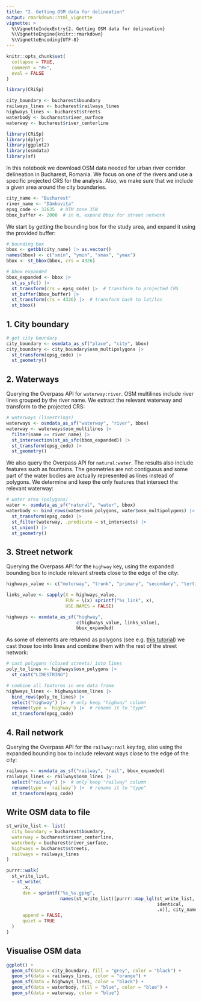 ```yaml
---
title: "2. Getting OSM data for delineation"
output: rmarkdown::html_vignette
vignette: >
  %\VignetteIndexEntry{2. Getting OSM data for delineation}
  %\VignetteEngine{knitr::rmarkdown}
  %\VignetteEncoding{UTF-8}
---
```


```r
knitr::opts_chunk$set(
  collapse = TRUE,
  comment = "#>",
  eval = FALSE
)

library(CRiSp)

city_boundary <- bucharest$boundary
railways_lines <- bucharest$railways_lines
highways_lines <- bucharest$streets
waterbody <- bucharest$river_surface
waterway <- bucharest$river_centerline
```

```r
library(CRiSp)
library(dplyr)
library(ggplot2)
library(osmdata)
library(sf)
```

In this notebook we download OSM data needed for urban river corridor delineation in Bucharest, Romania. We focus on one of the rivers and use a specific projected CRS for the analysis. Also, we make sure that we include a given area around the city boundaries.

```r
city_name <- "Bucharest"
river_name <- "Dâmbovița"
epsg_code <- 32635  # UTM zone 35N
bbox_buffer <- 2000  # in m, expand bbox for street network
```

We start by getting the bounding box for the study area, and expand it using the provided buffer:

```r
# bounding box
bbox <- getbb(city_name) |> as.vector()
names(bbox) <- c("xmin", "ymin", "xmax", "ymax")
bbox <- st_bbox(bbox, crs = 4326)

# bbox expanded
bbox_expanded <- bbox |>
  st_as_sfc() |>
  st_transform(crs = epsg_code) |>  # transform to projected CRS
  st_buffer(bbox_buffer) |>
  st_transform(crs = 4326) |>  # transform back to lat/lon
  st_bbox()
```

## 1. City boundary

```r
# get city boundary
city_boundary <- osmdata_as_sf("place", "city", bbox)
city_boundary <- city_boundary$osm_multipolygons |>
  st_transform(epsg_code) |>
  st_geometry()
```

## 2. Waterways

Querying the Overpass API for `waterway:river`. OSM multilines include river lines grouped by the river name. We extract the relevant waterway and transform to the projected CRS:

```r
# waterways (linestrings)
waterways <- osmdata_as_sf("waterway", "river", bbox)
waterway <- waterways$osm_multilines |>
  filter(name == river_name) |>
  st_intersection(st_as_sfc(bbox_expanded)) |>
  st_transform(epsg_code) |>
  st_geometry()
```

We also query the Overpass API for `natural:water`. The results also include features such as fountains. The geometries are not contiguous and some part of the water bodies are actually represented as lines instead of polygons. We determine and keep the only features that intersect the relevant waterway:

```r
# water area (polygons)
water <- osmdata_as_sf("natural", "water", bbox)
waterbody <- bind_rows(water$osm_polygons, water$osm_multipolygons) |>
  st_transform(epsg_code) |>
  st_filter(waterway, .predicate = st_intersects) |>
  st_union() |>
  st_geometry()
```

## 3. Street network

Querying the Overpass API for the `highway` key, using the expanded bounding box to include relevant streets close to the edge of the city:

```r
highways_value <- c("motorway", "trunk", "primary", "secondary", "tertiary")

links_value <- sapply(X = highways_value,
                      FUN = \(x) sprintf("%s_link", x),
                      USE.NAMES = FALSE)

highways <- osmdata_as_sf("highway",
                          c(highways_value, links_value),
                          bbox_expanded)
```

As some of elements are returend as polygons (see e.g. [this tutorial](https://geospatial-community.netlify.app/post/2022-03-31-spatial-networks/)) we cast those too into lines and combine them with the rest of the street network:

```r
# cast polygons (closed streets) into lines
poly_to_lines <- highways$osm_polygons |>
  st_cast("LINESTRING")

# combine all features in one data frame
highways_lines <- highways$osm_lines |>
  bind_rows(poly_to_lines) |>
  select("highway") |>  # only keep "highway" column
  rename(type = `highway`) |>  # rename it to "type"
  st_transform(epsg_code)
```

## 4. Rail network

Querying the Overpass API for the `railway:rail` key:tag, also using the expanded bounding box to include relevant ways close to the edge of the city:

```r
railways <- osmdata_as_sf("railway", "rail", bbox_expanded)
railways_lines <- railways$osm_lines |>
  select("railway") |>  # only keep "railway" column
  rename(type = `railway`) |>  # rename it to "type"
  st_transform(epsg_code)
```

## Write OSM data to file

```r
st_write_list <- list(
  city_boundary = bucharest$boundary,
  waterway = bucharest$river_centerline,
  waterbody = bucharest$river_surface,
  highways = bucharest$streets,
  railways = railways_lines
)

purrr::walk(
  st_write_list,
  ~ st_write(
      .x,
      dsn = sprintf("%s_%s.gpkg",
                    names(st_write_list)[purrr::map_lgl(st_write_list,
                                                        identical,
                                                        .x)], city_name),
      append = FALSE,
      quiet = TRUE
  )
)
```


## Visualise OSM data

```r
ggplot() +
  geom_sf(data = city_boundary, fill = "grey", color = "black") +
  geom_sf(data = railways_lines, color = "orange") +
  geom_sf(data = highways_lines, color = "black") +
  geom_sf(data = waterbody, fill = "blue", color = "blue") +
  geom_sf(data = waterway, color = "blue")
```

